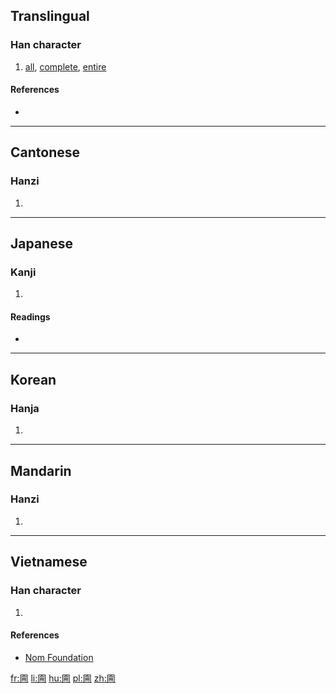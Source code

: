 {{also|囵}}
==Translingual==

===Han character===
{{Han char|rn=31|rad=囗|as=08|sn=11|four=6022<sub>7</sub>|canj=田人一月 (WOMB)|ids=⿴[[囗]][[侖]]}}

# [[all]], [[complete]], [[entire]]

====References====
* {{Han ref|kx=0219.060|dkj=04788|dj=0446.280|hdz=10721.050|uh=5707|ud=22279|bh=D4AC|bd=54444}}

----

==Cantonese==

===Hanzi===
{{yue-hanzi|jyut=[[leon4]]|y=leun4|sim=囵}}

# {{defn|lang=yue|sort=囗08}}

----

==Japanese==

===Kanji===
{{ja-kanji|grade=|rs=囗08}}

# {{defn|lang=ja|sort=囗08}}

====Readings====
* {{ja-readings|on=[[りん]] (rin)|kun=}}

----

==Korean==

===Hanja===
{{ko-hanja|hangeul=륜|rv=ryun|mr=ryun}}

# {{defn|lang=ko|sort=囗08}}

----

==Mandarin==

===Hanzi===
{{cmn-hanzi|sim=囵|pin=[[lún]] ([[lun2]])|wg=lun<sup>2</sup>}}

# {{defn|lang=cmn|sort=囗08}}

----

==Vietnamese==

===Han character===
{{vi-hantu|[[luân]]|rs=囗08}}

# {{defn|lang=vi|sort=囗08}}

====References====
*[http://nomfoundation.org/common/nom_details.php?codepoint=5707 Nom Foundation]

[[fr:圇]]
[[li:圇]]
[[hu:圇]]
[[pl:圇]]
[[zh:圇]]